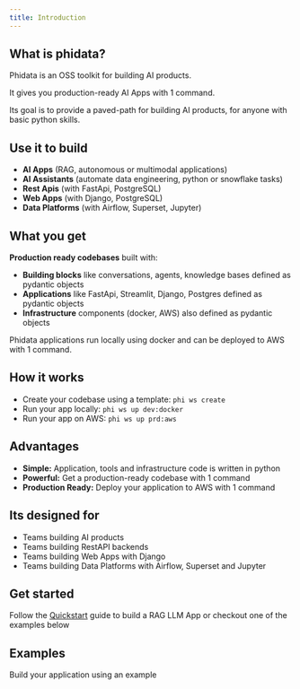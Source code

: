 ```yaml
---
title: Introduction
---
```


## What is phidata?

Phidata is an OSS toolkit for building AI products.

It gives you production-ready AI Apps with 1 command.

Its goal is to provide a paved-path for building AI products, for anyone with basic python skills.

## Use it to build

- **AI Apps** (RAG, autonomous or multimodal applications)
- **AI Assistants** (automate data engineering, python or snowflake tasks)
- **Rest Apis** (with FastApi, PostgreSQL)
- **Web Apps** (with Django, PostgreSQL)
- **Data Platforms** (with Airflow, Superset, Jupyter)

## What you get

**Production ready codebases** built with:

- **Building blocks** like conversations, agents, knowledge bases defined as pydantic objects
- **Applications** like FastApi, Streamlit, Django, Postgres defined as pydantic objects
- **Infrastructure** components (docker, AWS) also defined as pydantic objects

Phidata applications run locally using docker and can be deployed to AWS with 1 command.

## How it works

- Create your codebase using a template: `phi ws create`
- Run your app locally: `phi ws up dev:docker`
- Run your app on AWS: `phi ws up prd:aws`

## Advantages

- **Simple:** Application, tools and infrastructure code is written in python
- **Powerful:** Get a production-ready codebase with 1 command
- **Production Ready:** Deploy your application to AWS with 1 command

## Its designed for

- Teams building AI products
- Teams building RestAPI backends
- Teams building Web Apps with Django
- Teams building Data Platforms with Airflow, Superset and Jupyter

## Get started

Follow the [Quickstart](/quickstart/run-local) guide to build a RAG LLM App or checkout one of the examples below

## Examples

Build your application using an example

<Snippet file="examples.mdx" />
